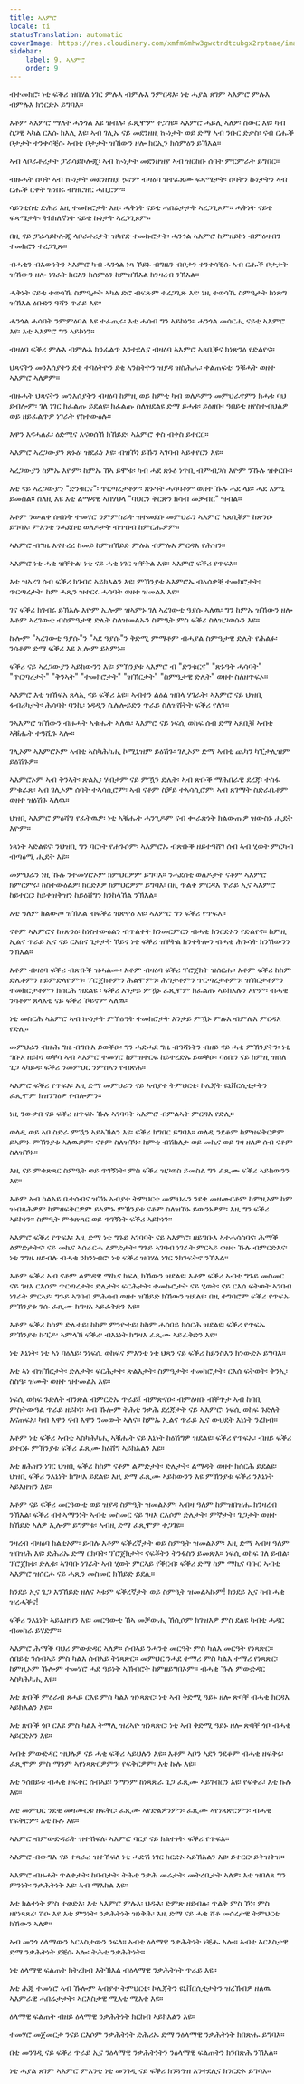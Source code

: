 ```yaml
---
title: ኣእምሮ
locale: ti
statusTranslation: automatic
coverImage: https://res.cloudinary.com/xmfm6mhw3gwctndtcubgx2rptnae/image/upload/v1740337243/small_cover_educacion_fundamental_a051170f1c.webp
sidebar:
    label: 9. ኣእምሮ
    order: 9
---
```

ብተመክሮ፡ ነቲ ፍቕሪ ዝበሃል ነገር ምሉእ ብምሉእ ንምርዳእ፡ ነቲ ሓያል ጸገም ኣእምሮ ምሉእ ብምሉእ ክንርድኦ ይግባእ።

እቶም ኣእምሮ ማለት ሓንጎል እዩ ዝብሉ፡ ፈጺሞም ተጋገዩ። ኣእምሮ ሓይሊ ኣለዎ፡ ስውር እዩ፡ ካብ ስጋዊ ኣካል ርእሱ ክእሊ እዩ፡ ኣብ ገሊኡ ናይ መደንዘዚ ኲነታት ወይ ድማ ኣብ ንቡር ድቃስ፡ ናብ ርሑቕ ቦታታት ተንቀሳቒሱ ኣብቲ ቦታታት ዝኸውን ዘሎ ክርኢን ክሰምዕን ይኽእል።

ኣብ ላቦራቶሪታት ፓራሳይኮሎጂ፡ ኣብ ኲነታት መደንዘዝያ ኣብ ዝርከቡ ሰባት ምርምራት ይግበር።

ብዙሓት ሰባት ኣብ ኲነታት መደንዘዝያ ኴኖም ብዛዕባ ዝተፈጸሙ ፍጻሜታት፡ ሰባትን ኩነታትን ኣብ ርሑቕ ርቀት ዝነበሩ ብዝርዝር ሓቢሮም።

ሳይንቲስቲ ድሕሪ እዚ ተመኩሮታት እዚ፡ ሓቅነት ናይቲ ሓበሬታታት ኣረጋጊጾም። ሓቅነት ናይቲ ፍጻሜታት፡ ትክክለኛነት ናይቲ ኩነታት ኣረጋጊጾም።

በዚ ናይ ፓራሳይኮሎጂ ላቦራቶሪታት ዝካየድ ተመኩሮታት፡ ሓንጎል ኣእምሮ ከምዘይኮነ ብምዕዛብን ተመክሮን ተረጋጊጹ።

ብሓቂን ብእውነትን ኣእምሮ ካብ ሓንጎል ነጻ ኾይኑ ብግዜን ብቦታን ተንቀሳቒሱ ኣብ ርሑቕ ቦታታት ዝኸውን ዘሎ ነገራት ክርእን ክሰምዕን ከምዝኽእል ክንዛረብ ንኽእል።

ሓቅነት ናይቲ ተወሳኺ ስምዒታት ኣካል ድሮ ብፍጹም ተረጋጊጹ እዩ፡ ነዚ ተወሳኺ ስምዒታት ክነጽግ ዝኽእል ዕቡድን ዓሻን ጥራይ እዩ።

ሓንጎል ሓሳባት ንምምዕባል እዩ ተፈጢሩ፡ እቲ ሓሳብ ግን ኣይኮነን። ሓንጎል መሳርሒ ናይቲ ኣእምሮ እዩ፡ እቲ ኣእምሮ ግን ኣይኮነን።

ብዛዕባ ፍቕሪ ምሉእ ብምሉእ ክንፈልጥ እንተደሊና ብዛዕባ ኣእምሮ ኣጸቢቕና ክነጽንዕ የድልየና።

ህጻናትን መንእሰያትን ደቂ ተባዕትዮን ደቂ ኣንስትዮን ዝያዳ ዝስሕሑ፡ ቀልጠፍቲ፡ ንቑሓት ወዘተ ኣእምሮ ኣለዎም።

ብዙሓት ህጻናትን መንእሰያትን ብዛዕባ ከምዚ ወይ ከምቲ ካብ ወለዶምን መምህራኖምን ክሓቱ ባህ ይብሎም፡ ገለ ነገር ክፈልጡ ይደልዩ፡ ክፈልጡ ስለዝደልዩ ድማ ይሓቱ፡ ይዕዘቡ፡ ዓበይቲ ዘየስተብህልዎ ወይ ዘይፈልጥዎ ነገራት የስተውዕሉ።

እዋን እናሓለፈ፡ ዕድሜና እናወሰኸ ክኸይድ፡ ኣእምሮ ቀስ ብቀስ ይተርር።

ኣእምሮ ኣረጋውያን ጽኑዕ፡ ዝደፈነ እዩ፡ ብዝኾነ ይኹን ኣገባብ ኣይቀየርን እዩ።

ኣረጋውያን ከምኡ እዮም፡ ከምኡ ኸኣ ይሞቱ፡ ካብ ሓደ ጽኑዕ ነጥቢ ብምብጋስ እዮም ንኹሉ ዝቀርቡ።

እቲ ናይ ኣረጋውያን "ድንቁርና"፡ ጥርጣረታቶም፡ ጽኑዓት ሓሳባቶም ወዘተ ኹሉ ሓደ ላይ፡ ሓደ እምኒ ይመስል። ስለዚ እዩ እቲ ልማዳዊ ኣበሃህላ "ባህርን ቅርጽን ክሳብ መቓብር" ዝብል።

እቶም ንውልቀ ሰብነት ተመሃሮ ንምምስራት ዝተመደቡ መምህራን ኣእምሮ ኣጸቢቖም ከጽንዑ ይግባእ፡ ምእንቲ ንሓደስቲ ወለዶታት ብጥበብ ከምርሑዎም።

ኣእምሮ ብግዜ እናተረረ ከመይ ከምዝኸይድ ምሉእ ብምሉእ ምርዳእ የሕዝን።

ኣእምሮ ነቲ ሓቂ ዝቐትል፡ ነቲ ናይ ሓቂ ነገር ዝቐትል እዩ። ኣእምሮ ፍቕሪ የጥፍእ።

እቲ ዝኣረገ ሰብ ፍቕሪ ክገብር ኣይክእልን እዩ፡ ምኽንያቱ ኣእምሮኡ ብኣሰቃቒ ተመክሮታት፡ ጥርጣረታት፡ ከም ሓጺን ዝተርሩ ሓሳባት ወዘተ ዝመልእ እዩ።

ገና ፍቕሪ ክገብሩ ይኽእሉ እዮም ኢሎም ዝኣምኑ ገለ ኣረገውቲ ዓያሱ ኣለዉ፡ ግን ከምኡ ዝኸውን ዘሎ እቶም ኣረገውቲ ብስምዒታዊ ድሌት ስለዝመልኡን ስምዒት ምስ ፍቕሪ ስለዝጋወሱን እዩ።

ኩሎም "ኣረገውቲ ዓያሱ"ን "ኣደ ዓያሱ"ን ቅድሚ ምማቶም ብሓያል ስምዒታዊ ድሌት የሕልፉ፡ ንሳቶም ድማ ፍቕሪ እዩ ኢሎም ይኣምኑ።

ፍቕሪ ናይ ኣረጋውያን ኣይከውንን እዩ፡ ምኽንያቱ ኣእምሮ ብ "ድንቁርና" "ጽኑዓት ሓሳባት" "ጥርጣረታት" "ቅንኣት" "ተመክሮታት" "ዝኽርታት" "ስምዒታዊ ድሌት" ወዘተ ስለዘጥፍኦ።

ኣእምሮ እቲ ዝኸፍአ ጸላኢ ናይ ፍቕሪ እዩ። ኣብተን ልዕል ዝበላ ሃገራት፡ ኣእምሮ ናይ ህዝቢ ፋብሪካታት፡ ሕሳባት ባንኪ፡ ነዳዲን ሴሉሎይድን ጥራይ ስለዝሸትት ፍቕሪ የለን።

ንኣእምሮ ዝኸውን ብዙሓት ኣቁሑት ኣለዉ፡ ኣእምሮ ናይ ነፍሲ ወከፍ ሰብ ድማ ኣጸቢቑ ኣብቲ ኣቑሑት ተዓሺጉ ኣሎ።

ገሊኦም ኣእምሮኦም ኣብቲ ኣስካሕካሒ ኮሚኒዝም ይዕሽጉ፡ ገሊኦም ድማ ኣብቲ ጨካን ካፒታሊዝም ይዕሽጉዎ።

ኣእምሮኦም ኣብ ቅንኣት፡ ጽልኢ፡ ሃብታም ናይ ምዃን ድሌት፡ ኣብ ጽቡቕ ማሕበራዊ ደረጃ፡ ተስፋ ምቁራጽ፡ ኣብ ገሊኦም ሰባት ተኣሳሲሮም፡ ኣብ ናቶም ስቓይ ተኣሳሲሮም፡ ኣብ ጸገማት ስድራቤቶም ወዘተ ዝዕሽጉ ኣለዉ።

ህዝቢ ኣእምሮ ምዕሻግ የፈትዉዎ፡ ነቲ ኣቑሑት ሓንጊዶም ናብ ቊራጽነት ክልውጡዎ ዝውስኑ ሒደት እዮም።

ነጻነት ኣድልዩና፡ ንህዝቢ ግን ባርነት የሐጉሶም፡ ኣእምሮኡ ብጽቡቕ ዘይተዓሸገ ሰብ ኣብ ሂወት ምርካብ ብጣዕሚ ሒደት እዩ።

መምህራን ነዚ ኹሉ ንተመሃሮኦም ክምህርዎም ይግባእ። ንሓደስቲ ወለዶታት ናቶም ኣእምሮ ክምርምሩ፡ ከስተውዕልዎ፡ ክርድእዎ ክምህርዎም ይግባእ፡ በዚ ጥልቅ ምርዳእ ጥራይ ኢና ኣእምሮ ከይተርር፡ ከይቀዝቅዝን ከይዕሸግን ክንከላኸል ንኽእል።

እቲ ዓለም ክልውጦ ዝኽእል ብፍቕሪ ዝጽዋዕ እዩ፡ ኣእምሮ ግን ፍቕሪ የጥፍእ።

ናቶም ኣእምሮና ከነጽንዕ፡ ከነስተውዕልን ብጥልቀት ክንመርምርን ብሓቂ ክንርድኦን የድልየና። ከምዚ ኢልና ጥራይ ኢና ናይ ርእስና ጌታታት ኾይና ነቲ ፍቕሪ ዝቐትል ክንቀትሎን ብሓቂ ሕጉሳት ክንኸውንን ንኽእል።

እቶም ብዛዕባ ፍቕሪ ብጽቡቕ ዝሓልሙ፡ እቶም ብዛዕባ ፍቕሪ ፕሮጀክት ዝሰርሑ፡ እቶም ፍቕሪ ከከም ድሌቶምን ዘይምድላዮምን፡ ፕሮጀክቶምን ሕልሞምን፡ ሕግታቶምን ጥርጣረታቶምን፡ ዝኽርታቶምን ተመክሮታቶምን ክሰርሕ ዝደልዩ ፡ ፍቕሪ እንታይ ምዃኑ ፈጺሞም ክፈልጡ ኣይክእሉን እዮም፡ ብሓቂ ንሳቶም ጸላእቲ ናይ ፍቕሪ ኾይኖም ኣለዉ።

ነቲ መስርሕ ኣእምሮ ኣብ ኲነታት ምኽዕዓት ተመክሮታት እንታይ ምዃኑ ምሉእ ብምሉእ ምርዳእ የድሊ።

መምህራን ብዙሕ ግዜ ብግቡእ ይወቕዑ፡ ግን ሓድሓደ ግዜ ብዓሻነትን ብዘይ ናይ ሓቂ ምኽንያትን፡ ነቲ ግቡእ ዘይኮነ ወቐሳ ኣብ ኣእምሮ ተመሃሮ ከምዝተርፍ ከይተረድኡ ይወቕዑ፡ ሳዕቤን ናይ ከምዚ ዝበለ ጌጋ ኣካይዳ፡ ፍቕሪ ንመምህር ንምስኣን የብጽሕ።

ኣእምሮ ፍቕሪ የጥፍእ፡ እዚ ድማ መምህራን ናይ ኣብያተ ትምህርቲ፡ ኮሌጃት ዩኒቨርሲቲታትን ፈጺሞም ክዝንግዕዎ የብሎምን።

ነዚ ንውቃበ ናይ ፍቕሪ ዘጥፍኦ ኹሉ ኣገባባት ኣእምሮ ብምልኣት ምርዳእ የድሊ።

ወላዲ ወይ ኣቦ ስድራ ምዃን ኣይኣኽልን እዩ፡ ፍቕሪ ክግበር ይግባእ። ወለዲ ንደቆም ከምዘፍቅርዎም ይኣምኑ ምኽንያቱ ኣለዉዎም፡ ናቶም ስለዝኾኑ፡ ከምቲ ብሽክለታ ወይ መኪና ወይ ገዛ ዘለዎ ሰብ ናቶም ስለዝኾኑ።

እዚ ናይ ምቁጽጻር ስምዒት ወይ ጥገኝነት፡ ምስ ፍቕሪ ዝጋወስ ይመስል ግን ፈጺሙ ፍቕሪ ኣይከውንን እዩ።

እቶም ኣብ ካልኣይ ቤተሰብና ዝኾኑ ኣብያተ ትምህርቲ መምህራን ንደቂ መዛሙርቶም ከምዚኦም ከም ዝብጻሕዎም ከምዘፍቅርዎም ይኣምኑ ምኽንያቱ ናቶም ስለዝኾኑ ይውንኑዎም፡ እዚ ግን ፍቕሪ ኣይኮነን። ስምዒት ምቁጽጻር ወይ ጥገኝነት ፍቕሪ ኣይኮነን።

ኣእምሮ ፍቕሪ የጥፍእ፡ እዚ ድማ ነቲ ግጉይ ኣገባባት ናይ ኣእምሮ፡ ዘይግቡእ ኣተሓሳስባና፡ ሕማቕ ልምድታትና፡ ናይ መኪና ኣሰራርሓ ልምድታት፡ ግጉይ ኣገባብ ነገራት ምርኣይ ወዘተ ኹሉ ብምርድእና፡ ነቲ ንግዜ ዘይብሉ ብሓቂ ንክንነብሮ፡ ነቲ ፍቕሪ ዝበሃል ነገር ንክንፍትኖ ንኽእል።

እቶም ፍቕሪ ኣብ ናቶም ልምዳዊ ማኪና ክፍሊ ክኸውን ዝደልዩ፡ እቶም ፍቕሪ ኣብቲ ግጉይ መስመር ናይ ገዛእ ርእሶም ጥርጣረታት፡ ድሌታት፡ ፍርሕታት፡ ተመኩሮታት ናይ ሂወት፡ ናይ ርእሰ ፍትወት ኣገባብ ነገራት ምርኣይ፡ ግጉይ ኣገባብ ምሕሳብ ወዘተ ዝኸይድ ክኸውን ዝደልዩ፡ በዚ ተግባሮም ፍቕሪ የጥፍኡ ምኽንያቱ ንሱ ፈጺሙ ክግዛእ ኣይፈቅድን እዩ።

እቶም ፍቕሪ ከከም ድሌተይ፡ ከከም ምንዮተይ፡ ከከም ሓሳበይ ክሰርሕ ዝደልዩ፡ ፍቕሪ የጥፍኡ ምኽንያቱ ኩፒዶ፡ ኣምላኽ ፍቕሪ፡ ብእኔነት ክግዛእ ፈጺሙ ኣይፈቅድን እዩ።

ነቲ እኔነት፡ ነቲ ኣነ ባዕለይ፡ ንነፍሲ ወከፍና ምእንቲ ነቲ ህጻን ናይ ፍቕሪ ከይንስእን ክንውድኦ ይግባእ።

እቲ ኣነ ብዝኽርታት፡ ድሌታት፡ ፍርሕታት፡ ጽልእታት፡ ስምዒታት፡ ተመክሮታት፡ ርእሰ ፍትወት፡ ቅንኢ፡ ስስዔ፡ ዝሙት ወዘተ ዝተመልአ እዩ።

ነፍሲ ወከፍ ጉድለት ብንጽል ብምርድኡ ጥራይ፤ ብምጽናዑ፡ ብምዕዛቡ ብቐጥታ ኣብ ከባቢ ምስትውዓል ጥራይ ዘይኮነ፡ ኣብ ኹሎም ትሕቲ ንቃሕ ደረጃታት ናይ ኣእምሮ፡ ነፍሲ ወከፍ ጉድለት እናጠፍአ፡ ካብ እዋን ናብ እዋን ንመውት ኣለና። ከምኡ ኢልና ጥራይ ኢና ውህደት እኔነት ንረክብ።

እቶም ነቲ ፍቕሪ ኣብቲ ኣስካሕካሒ ኣቑሑት ናይ እኔነት ከዕሽግዎ ዝደልዩ፡ ፍቕሪ የጥፍኡ፡ ብዘይ ፍቕሪ ይተርፉ ምኽንያቱ ፍቕሪ ፈጺሙ ክዕሸግ ኣይክእልን እዩ።

እቲ ዘሕዝን ነገር ህዝቢ ፍቕሪ ከከም ናቶም ልምድታት፡ ድሌታት፡ ልማዳት ወዘተ ክሰርሕ ይደልዩ፡ ህዝቢ ፍቕሪ ንእኔነት ክግዛእ ይደልዩ፡ እዚ ድማ ፈጺሙ ኣይከውንን እዩ ምኽንያቱ ፍቕሪ ንእኔነት ኣይእዘዝን እዩ።

እቶም ናይ ፍቕሪ መርዓውቲ ወይ ዝያዳ ስምዒት ዝመልኦም፡ ኣብዛ ዓለም ከምዝበዝሑ ክንዛረብ ንኽእል፡ ፍቕሪ ብተኣማንነት ኣብቲ መስመር ናይ ገዛእ ርእሶም ድሌታት፡ ምኞታት፡ ጌጋታት ወዘተ ክኸይድ ኣለዎ ኢሎም ይግምቱ፡ ኣብዚ ድማ ፈጺሞም ተጋገዩ።

ንዛረብ ብዛዕባ ክልቲኦም፡ ይብሉ እቶም ፍቕረኛታት ወይ ስምዒት ዝመልኦም፡ እዚ ድማ ኣብዛ ዓለም ዝበዝሕ እዩ፡ ድሕሪኡ ድማ ርክባት፡ ፕሮጀክታት፡ ናፍቖትን ትንፋስን ይመጽእ። ነፍሲ ወከፍ ገለ ይብል፡ ፕሮጀክቱ፡ ድሌቱ፡ ኣገባቡ ነገራት ኣብ ሂወት ምርኣይ የቕርብ፡ ፍቕሪ ድማ ከም ማኪና ባቡር ኣብቲ ኣእምሮ ዝሰርሖ ናይ ሓጺን መስመር ክኸይድ ይደሊ።

ክንደይ ኢና ጌጋ እንኸይድ ዘለና ኣቱም ፍቕረኛታት ወይ ስምዒት ዝመልኣኩም! ክንደይ ኢና ካብ ሓቂ ዝረሓቕና!

ፍቕሪ ንእኔነት ኣይእዘዝን እዩ፡ መርዓውቲ ኸኣ መቓውሒ ኸሲሶም ክገዝእዎ ምስ ደለዩ ካብቲ ሓዳር ብመከራ ይሃድም።

ኣእምሮ ሕማቕ ባህሪ ምውድዳር ኣለዎ። ሰብኣይ ንሓንቲ መርዓት ምስ ካልእ መርዓት የነጻጽር። ሰበይቲ ንሰብኣይ ምስ ካልእ ሰብኣይ ትነጻጽር። መምህር ንሓደ ተማሪ ምስ ካልእ ተማሪ የነጻጽር፡ ከምዚኦም ኹሎም ተመሃሮ ሓደ ዓይነት ኣኽብሮት ከምዘይግበኦም። ብሓቂ ኹሉ ምውድዳር ኣስካሕካሒ እዩ።

እቲ ጽቡቕ ምዕራብ ጸሓይ ርእዩ ምስ ካልእ ዝነጻጽር፡ ነቲ ኣብ ቅድሚ ዓይኑ ዘሎ ጽባቐ ብሓቂ ክርዳእ ኣይክእልን እዩ።

እቲ ጽቡቕ ጎቦ ርእዩ ምስ ካልእ ትማሊ ዝረኣዮ ዝነጻጽር፡ ነቲ ኣብ ቅድሚ ዓይኑ ዘሎ ጽባቐ ጎቦ ብሓቂ ኣይርድኦን እዩ።

ኣብቲ ምውድዳር ዝህሉዎ ናይ ሓቂ ፍቕሪ ኣይህሉን እዩ። እቶም ኣቦን ኣደን ንደቆም ብሓቂ ዘፍቅሩ፡ ፈጺሞም ምስ ማንም ኣየነጻጽርዎምን፡ የፍቅርዎም፡ እቲ ኩሉ እዩ።

እቲ ንሰበይቱ ብሓቂ ዘፍቅር ሰብኣይ፡ ንማንም ከነጻጽራ ጌጋ ፈጺሙ ኣይገብርን እዩ፡ የፍቅራ፡ እቲ ኩሉ እዩ።

እቲ መምህር ንደቂ መዛሙርቱ ዘፍቅር፡ ፈጺሙ ኣየድልዎንምን፡ ፈጺሙ ኣየነጻጽሮምን፡ ብሓቂ የፍቅሮም፡ እቲ ኩሉ እዩ።

ኣእምሮ ብምውድዳራት ዝተኸፍለ፡ ኣእምሮ ባርያ ናይ ክልተነት፡ ፍቕሪ የጥፍእ።

ኣእምሮ ብውግእ ናይ ተጻራሪ ዝተኸፍለ ነቲ ሓድሽ ነገር ክርድኦ ኣይኽእልን እዩ፡ ይተርር፡ ይቅዝቅዝ።

ኣእምሮ ብዙሓት ጥልቀታት፡ ከባብታት፡ ትሕቲ ንቃሕ መሬታት፡ መትረቢታት ኣለዎ፡ እቲ ዝበለጸ ግን ምንነት፡ ንቃሕትነት እዩ፡ ኣብ ማእከል እዩ።

እቲ ክልተነት ምስ ተወድአ፡ እቲ ኣእምሮ ምሉእ፡ ህዱእ፡ ድምጽ ዘይብሉ፡ ጥልቅ ምስ ኾነ፡ ምስ ዘየነጻጸረ፡ ሽዑ እዩ እቲ ምንነት፡ ንቃሕትነት ዝነቅሕ፡ እዚ ድማ ናይ ሓቂ ሸቶ መሰረታዊ ትምህርቲ ክኸውን ኣለዎ።

ኣብ መንጎ ዕላማውን ኣርእስታውን ንፍለ። ኣብቲ ዕላማዊ ንቃሕትነት ነቒሑ ኣሎ። ኣብቲ ኣርእስታዊ ድማ ንቃሕትነት ደቒሱ ኣሎ፡ ትሕቲ ንቃሕትነት።

ነቲ ዕላማዊ ፍልጠት ክትረክብ እትኽእል ብዕላማዊ ንቃሕትነት ጥራይ እዩ።

እቲ ሕጂ ተመሃሮ ኣብ ኹሎም ኣብያተ ትምህርቲ፡ ኮሌጃትን ዩኒቨርሲቲታትን ዝረኽብዎ ዘለዉ ኣእምራዊ ሓበሬታታት፡ ኣርእስታዊ ሚእቲ ሚእቲ እዩ።

ዕላማዊ ፍልጠት ብዘይ ዕላማዊ ንቃሕትነት ክርከብ ኣይክእልን እዩ።

ተመሃሮ መጀመርታ ንናይ ርእሶም ንቃሕትነት ድሕሪኡ ድማ ንዕላማዊ ንቃሕትነት ክበጽሑ ይግባእ።

በቲ መንገዲ ናይ ፍቕሪ ጥራይ ኢና ንዕላማዊ ንቃሕትነትን ንዕላማዊ ፍልጠትን ክንበጽሕ ንኽእል።

ነቲ ሓያል ጸገም ኣእምሮ ምእንቲ ነቲ መንገዲ ናይ ፍቕሪ ክንጓዓዝ እንተደሊና ክንርድኦ ይግባእ።

